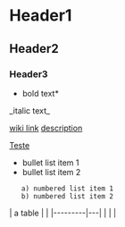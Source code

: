 = Header1 =
== Header2 ==
=== Header3 ===

*bold text*
_italic text_

[[wiki link]]
[[wiki link|description]]

[[Teste]]


* bullet list item 1
* bullet list item 2
    a) numbered list item 1
    b) numbered list item 2

{{{python
def greet(s):
    print("Hello, " + s)
}}}

| a table |   |
|---------|---|
|         |   |
